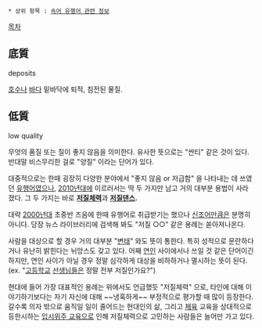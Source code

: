  * 상위 항목 : [[속어 유행어 관련 정보]]

[[목차]]

== 底質 ==
deposits

[[호수]]나 [[바다]] 밑바닥에 퇴적, 침전된 물질.

== 低質 ==
low quality

무엇의 품질 또는 질이 좋지 않음을 의미한다. 유사한 뜻으로는 "싼티" 같은 것이 있다. 반대말 비스무리한 걸로 "양질" 이라는 단어가 있다.

대중적으로는 한때 굉장히 다양한 분야에서 "좋지 않음 or 저급함" 을 나타내는 데 쓰였던 [[유행어]]였으나, [[2010년대]]에 이르러서는 딱 두 가지만 남고 거의 대부분 용법이 사라졌다. 그 두 가지는 바로 '''[[저질체력]]'''과 '''[[저질댄스]].'''

대략 [[2000년대]] 초중반 즈음에 한때 유행어로 취급받기는 했으나 [[신조어]]만큼은 분명히 아니다. 당장 뉴스 라이브러리에 검색해 봐도 "저질 ○○" 같은 용례는 쏟아져나온다.

사람을 대상으로 할 경우 거의 대부분 "[[변태]]" 와도 뜻이 통한다. 특히 성적으로 문란하다거나 유난히 밝힌다는 뉘앙스도 갖고 있다. 어째 [[연인]] 사이에서나 쓰일 것 같은 단어이긴 하지만, 연인 사이가 아닐 경우 정말 심각하게 대상을 비하하거나 멸시하는 뜻이 된다. (ex. "[[고등학교]] [[선생님]]들은 정말 전부 저질인가요?")

현대에 들어 가장 대표적인 용례는 위에서도 언급했듯 "저질체력" 으로, 타인에 대해 이야기하기보다는 자기 자신에 대해 ~~냉혹하게~~ 부정적으로 평가할 때 많이 등장한다. 갈수록 의자 밖으로 움직일 일이 줄어드는 현대인의 삶, 그리고 [[체육]] 교육을 상대적으로 등한시하는 [[입시위주 교육]]으로 인해 저질체력으로 고민하는 사람들은 늘어만 가고 있다.
